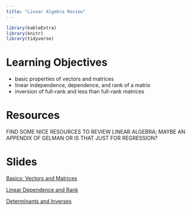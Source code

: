 ```yaml
---
title: "Linear Algebra Review"
---
```


```r
library(kableExtra)
library(knitr)
library(tidyverse)
```


# Learning Objectives

- basic properties of vectors and matrices
- linear independence, dependence, and rank of a matrix
- inversion of full-rank and less than full-rank matrices


# Resources

FIND SOME NICE RESOURCES TO REVIEW LINEAR ALGEBRA; MAYBE AN APPENDIX OF GELMAN OR IS THAT JUST FOR REGRESSION?

# Slides


[Basics: Vectors and Matrices](decks/linalg_01_deck.html)

[Linear Dependence and Rank](decks/linalg_02_deck.html)

[Determinants and Inverses](decks/linalg_03_deck.html)



